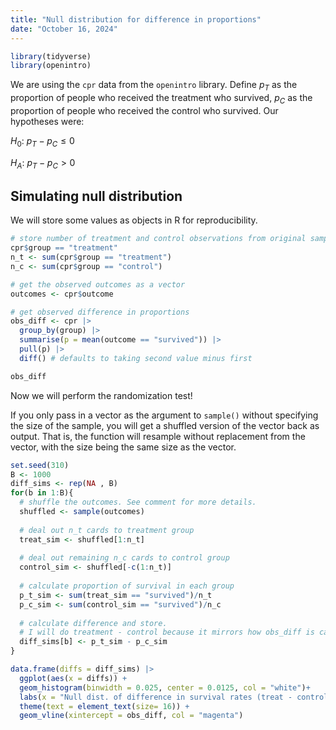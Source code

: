 ```yaml
---
title: "Null distribution for difference in proportions"
date: "October 16, 2024"
---
```


```r
library(tidyverse)
library(openintro)
```

We are using the `cpr` data from the `openintro` library. Define $p_{T}$ as the proportion of people who received the treatment who survived, $p_{C}$ as the proportion of people who received the control who survived. Our hypotheses were:

$H_{0}$: $p_{T} - p_{C} \leq 0$

$H_{A}$: $p_{T} - p_{C} > 0$

## Simulating null distribution

We will store some values as objects in R for reproducibility.

```r
# store number of treatment and control observations from original sample
cpr$group == "treatment"
n_t <- sum(cpr$group == "treatment")
n_c <- sum(cpr$group == "control")

# get the observed outcomes as a vector
outcomes <- cpr$outcome

# get observed difference in proportions
obs_diff <- cpr |>
  group_by(group) |>
  summarise(p = mean(outcome == "survived")) |>
  pull(p) |>
  diff() # defaults to taking second value minus first

obs_diff
```

Now we will perform the randomization test!

::: column-margin
If you only pass in a vector as the argument to `sample()` without specifying the size of the sample, you will get a shuffled version of the vector back as output. That is, the function will resample without replacement from the vector, with the size being the same size as the vector.
:::

```r
set.seed(310)
B <- 1000
diff_sims <- rep(NA , B)
for(b in 1:B){
  # shuffle the outcomes. See comment for more details.
  shuffled <- sample(outcomes)
  
  # deal out n_t cards to treatment group
  treat_sim <- shuffled[1:n_t]
  
  # deal out remaining n_c cards to control group
  control_sim <- shuffled[-c(1:n_t)]
  
  # calculate proportion of survival in each group
  p_t_sim <- sum(treat_sim == "survived")/n_t
  p_c_sim <- sum(control_sim == "survived")/n_c
  
  # calculate difference and store. 
  # I will do treatment - control because it mirrors how obs_diff is calculated
  diff_sims[b] <- p_t_sim - p_c_sim
}
```

```r
data.frame(diffs = diff_sims) |>
  ggplot(aes(x = diffs)) +
  geom_histogram(binwidth = 0.025, center = 0.0125, col = "white")+
  labs(x = "Null dist. of difference in survival rates (treat - control)", caption = "Vertical line = observed difference") +
  theme(text = element_text(size= 16)) +
  geom_vline(xintercept = obs_diff, col = "magenta")
```
